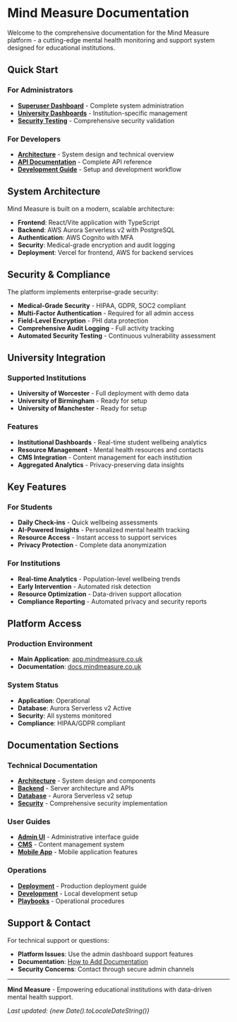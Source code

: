 # Mind Measure Documentation

Welcome to the comprehensive documentation for the Mind Measure platform - a cutting-edge mental health monitoring and support system designed for educational institutions.

## Quick Start

### For Administrators
- **[Superuser Dashboard](https://app.mindmeasure.co.uk/superuser)** - Complete system administration
- **[University Dashboards](https://app.mindmeasure.co.uk/university/worcester)** - Institution-specific management
- **[Security Testing](https://app.mindmeasure.co.uk/test-security)** - Comprehensive security validation

### For Developers
- **[Architecture](/architecture)** - System design and technical overview
- **[API Documentation](/api-documentation)** - Complete API reference
- **[Development Guide](/development)** - Setup and development workflow

## System Architecture

Mind Measure is built on a modern, scalable architecture:

- **Frontend**: React/Vite application with TypeScript
- **Backend**: AWS Aurora Serverless v2 with PostgreSQL
- **Authentication**: AWS Cognito with MFA
- **Security**: Medical-grade encryption and audit logging
- **Deployment**: Vercel for frontend, AWS for backend services

## Security & Compliance

The platform implements enterprise-grade security:

- **Medical-Grade Security** - HIPAA, GDPR, SOC2 compliant
- **Multi-Factor Authentication** - Required for all admin access
- **Field-Level Encryption** - PHI data protection
- **Comprehensive Audit Logging** - Full activity tracking
- **Automated Security Testing** - Continuous vulnerability assessment

## University Integration

### Supported Institutions
- **University of Worcester** - Full deployment with demo data
- **University of Birmingham** - Ready for setup
- **University of Manchester** - Ready for setup

### Features
- **Institutional Dashboards** - Real-time student wellbeing analytics
- **Resource Management** - Mental health resources and contacts
- **CMS Integration** - Content management for each institution
- **Aggregated Analytics** - Privacy-preserving data insights

## Key Features

### For Students
- **Daily Check-ins** - Quick wellbeing assessments
- **AI-Powered Insights** - Personalized mental health tracking
- **Resource Access** - Instant access to support services
- **Privacy Protection** - Complete data anonymization

### For Institutions
- **Real-time Analytics** - Population-level wellbeing trends
- **Early Intervention** - Automated risk detection
- **Resource Optimization** - Data-driven support allocation
- **Compliance Reporting** - Automated privacy and security reports

## Platform Access

### Production Environment
- **Main Application**: [app.mindmeasure.co.uk](https://app.mindmeasure.co.uk)
- **Documentation**: [docs.mindmeasure.co.uk](https://docs.mindmeasure.co.uk)

### System Status
- **Application**: Operational
- **Database**: Aurora Serverless v2 Active
- **Security**: All systems monitored
- **Compliance**: HIPAA/GDPR compliant

## Documentation Sections

### Technical Documentation
- **[Architecture](/architecture)** - System design and components
- **[Backend](/backend)** - Server architecture and APIs
- **[Database](/database)** - Aurora Serverless v2 setup
- **[Security](/medical-grade-security)** - Comprehensive security implementation

### User Guides
- **[Admin UI](/admin-ui)** - Administrative interface guide
- **[CMS](/cms)** - Content management system
- **[Mobile App](/mobile)** - Mobile application features

### Operations
- **[Deployment](/deployment)** - Production deployment guide
- **[Development](/development)** - Local development setup
- **[Playbooks](/playbooks)** - Operational procedures

## Support & Contact

For technical support or questions:
- **Platform Issues**: Use the admin dashboard support features
- **Documentation**: [How to Add Documentation](/how-to-add-documentation)
- **Security Concerns**: Contact through secure admin channels

---

**Mind Measure** - Empowering educational institutions with data-driven mental health support.

*Last updated: {new Date().toLocaleDateString()}*
<!-- Force deployment: Fri Sep 26 18:54:51 BST 2025 -->
